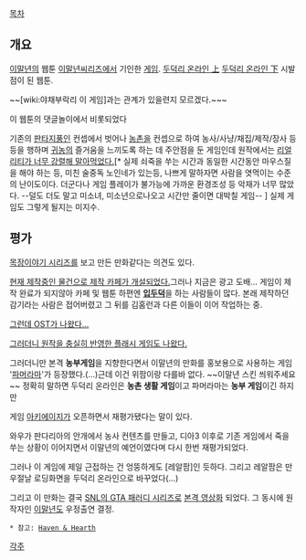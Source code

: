 [[목차]]
== 개요 ==
[[이말년]]의 웹툰 [[이말년씨리즈]]에서 기인한 [[게임]].
[http://comic.naver.com/webtoon/detail.nhn?titleId=103759&no=20&weekday=wed 두덕리 온라인 上]
[http://comic.naver.com/webtoon/detail.nhn?titleId=103759&no=21&weekday=wed 두덕리 온라인 下]
시발점이 된 웹툰.

~~[wiki:야채부락리 이 게임]과는 관계가 있을련지 모르겠다.~~~

이 웹툰의 댓글놀이에서 비롯되었다

기존의 [[판타지]]풍인 컨셉에서 벗어나 [[농촌]]을 컨셉으로 하여 농사/사냥/채집/제작/장사 등등을 행하며 [[귀농]]의 즐거움을 느끼도록 하는 데 주안점을 둔 게임인데 원작에서는 [[SNL 게임즈|리얼리티가 너무 강렬해 말아먹었다.]][* 실제 쇠죽을 쑤는 시간과 동일한 시간동안 마우스질을 해야 하는 등, 미친 술중독 노인네가 있는등, 나쁘게 말하자면 사람을 엿먹이는 수준의 난이도이다. 더군다나 게임 플레이가 불가능에 가까운 환경조성 등 악재가 너무 많았다. --덜도 더도 말고 미소녀, 미소년으로나오고 시간만 줄이면 대박칠 게임-- ] 실제 게임도 그렇게 될지는 미지수.

== 평가 ==
[[목장이야기 시리즈]]를 보고 만든 만화같다는 의견도 있다.

[http://cafe.naver.com/duduklionline 현재 제작중인 물건으로 제작 카페가 개설되었다.]그러나 지금은 광고 도배... 게임이 제작 완료가 되지않아 카페 및 웹툰 하편엔 '''[http://comic.naver.com/webtoon/detail.nhn?titleId=103759&no=20&weekday=wed 입두덕]'''을 하는 사람들이 많다. 본래 제작하던 감기라는 사람은 접어버렸고 그 뒤를 김홈런과 다른 이들이 이어 작업하는 중.

[http://blog.naver.com/ttuii12345/60104467378 그런데 OST가 나왔다...]

[http://blog.naver.com/zilioner/150091035572 그러더니 원작을 충실히 반영한 플래시 게임도 나왔다.]

그러더니만 본격 '''농부게임'''을 지향한다면서 이말년의 만화를 홍보용으로 사용하는 게임 '[[파머라마]]'가 등장했다.(…)근데 이건 위팜이랑 다를바 없다. ~~이말년 스킨 씌워주세요~~ 정확히 말하면 두덕리 온라인은 '''농촌 생활 게임'''이고 파머라마는 '''농부 게임'''이긴 하지만

게임 [[아키에이지]]가 오픈하면서 재평가됐다는 말이 있다.

와우가 판다리아의 안개에서 농사 컨텐츠를 만들고, 디아3 이후로 기존 게임에서 죽을 쑤는 상황이 이어지면서 이말년의 예언이였다며 다시 한번 재평가되었다.

그러나 이 게임에 제일 근접하는 건 엉뚱하게도 [레알팜]인 듯하다. 그리고 레알팜은 만우절날 로딩화면을 두덕리 온라인으로 바꾸었다(...)

그리고 이 만화는 결국 [[SNL 게임즈|SNL의 GTA 패러디 시리즈]]로 [[그런데 그것이 실제로 일어났습니다|본격 영상화]] 되었다. 그 동시에 원작자인 [[이말년]]도 우정출연 결정.

 * 참고: [[Haven & Hearth]]

[[각주]]
